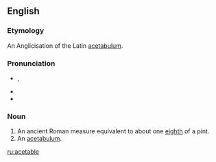 ==English==

===Etymology===
An Anglicisation of the Latin [[acetabulum]].

===Pronunciation===
* {{enPR|ăsʹĭtəbəl}}, {{IPA|/ˈæsɪtəbəl/}}
* {{audio|en-us-acetable-2.ogg|Audio (US)}}
* {{audio|En-us-acetable.ogg|Audio (US)}}

===Noun===
{{en-noun}}

# An ancient Roman measure equivalent to about one [[eighth]] of a pint.
# An [[acetabulum]].

[[ru:acetable]]